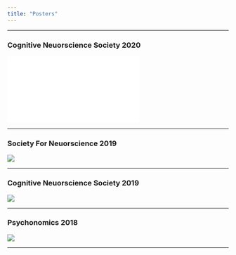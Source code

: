 ```yaml
---
title: "Posters"
---
```

***

### Cognitive Neuorscience Society 2020

![](pdfs/molitor_cns_2020_final.pdf)

***

### Society For Neuorscience 2019

![](pdfs/sfn2019_12.JPEG)

***

### Cognitive Neuorscience Society 2019

![](pdfs/Tremblay-McGawEtal19_CNS_FINAL.JPEG)


***

### Psychonomics 2018

![](pdfs/Psychonomics_Poster.JPEG)

***
